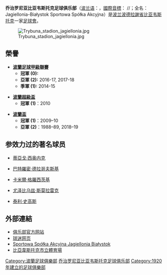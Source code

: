 {{unreferenced|time=2018-10-25T12:42:53+00:00}}
{{noteTA|G1=football
|1=zh-hk:積基朗尼亞; zh-cn:乔治罗尼亚;
|2=zh-hk:比亞維斯托克; zh-cn:比亚韦斯托克;
}}
{{Football club infobox
| clubname   = 積基朗尼亞<br />''Jagiellonia Białystok''
| fullname   = Jagiellonia-Białystok<br />Sportowa Spółka Akcyjna
| nickname   = ''Jaga''
| image      = [[File:Jagiellonia.png|180px]]
| founded    = 1920年
| ground     = {{link-en|比亞韋斯托克市立體育場|Białystok City Stadium}}
| city       = [[比亚韦斯托克|比亚韦斯托克]]
| capacity   = 22.432
| chairman   = Cezary Kulesza
| manager    = Bogdan Zając
| league     = [[波蘭足球甲級聯賽|波蘭足球甲級聯賽]]
| season     = 2021–22
| position   = 波蘭甲，第 12 位
| website    = http://www.jagiellonia.pl/
| pattern_la1=_rclens0708h|pattern_b1=_rclens0708h|pattern_ra1=_rclens0708h
| leftarm1=FFFF00|body1=FFFF00|rightarm1=FFFF00|shorts1=FF0000|socks1=FFFF00
| pattern_la2=|pattern_b2=_rclens0708a|pattern_ra2=
| leftarm2=FFFFFF|body2=FFFFFF|rightarm2=FFFFFF|shorts2=_yellowhoops|socks2=_yellowhoops
}}
'''乔治罗尼亚比亚韦斯托克足球俱乐部'''（[[波兰语|波兰语]]：'''{{lang|pl|Jagiellonia Białystok}}'''，[[國際音標|國際音標]]： /{{ipa|jagjɛˈlɔɲa bjaˈwɨstɔk}}/；全名：Jagiellonia-Białystok Sportowa Spółka Akcyjna）是[[波兰|波兰]][[波德拉謝省|波德拉謝省]][[比亚韦斯托克|比亚韦斯托克]]一家[[足球會|足球會]]。

[[File:Trybuna_stadion_jagiellonia.jpg|thumb]]

== 榮譽 ==
* '''[[波蘭足球甲級聯賽|波蘭足球甲級聯賽]]'''
** '''冠軍 (0):''' 
** '''亞軍 (2):''' 2016-17, 2017-18
** '''季軍 (1):''' 2014-15

* '''[[波蘭超級盃|波蘭超級盃]]'''
** '''冠軍 (1)'''：2010

* '''[[波蘭盃|波蘭盃]]'''
** '''冠軍 (1)'''：2009–10
** '''亞軍 (2)'''：1988–89, 2018–19

==参效力过的著名球员==

* {{flagicon|Brazil}} {{flagicon|Poland}} [[蒂亞戈·西奥内克|蒂亞戈·西奥内克]]
* {{flagicon|Poland}} [[巴特羅密·德拉哥夫斯基|巴特羅密·德拉哥夫斯基]]
* {{flagicon|Poland}} [[卡米爾·格羅西茨基|卡米爾·格羅西茨基]]
* {{flagicon|Poland}} {{flagicon|Netherlands}} [[尤泽比乌兹·斯莫拉雷克|尤泽比乌兹·斯莫拉雷克]]
* {{flagicon|Brazil}} {{flagicon|Germany}} [[泰利·史高斯|泰利·史高斯]]

== 外部連結 ==
{{Commonscat|Jagiellonia Białystok}} 
* [http://www.jagiellonia.pl/ 俱乐部官方网站]{{Wayback|url=http://www.jagiellonia.pl/ |date=20081205051349 }}  {{pl icon}} {{en icon}}
* [http://www.jagiellonia.net/ 球迷网页]{{Wayback|url=http://www.jagiellonia.net/ |date=20130302224512 }} {{pl icon}}
* [http://www.90minut.pl/skarb.php?id_klub=132&id_sezon=97 Sportowa Spółka Akcyjna Jagiellonia Białystok]{{Wayback|url=http://www.90minut.pl/skarb.php?id_klub=132&id_sezon=85 |date=20150218053436 }} {{pl icon}}
* [http://www.stadion.bialystok.pl/ 比亞韋斯托克市立體育場]{{Wayback|url=http://www.stadion.bialystok.pl/ |date=20150306044113 }} {{pl icon}}

{{DEFAULTSORT:Jagiellonia Bialystok}}
[[Category:波蘭足球俱樂部|Category:波蘭足球俱樂部]]
[[Category:乔治罗尼亚比亚韦斯托克足球俱乐部|]]
[[Category:1920年建立的足球俱樂部|Category:1920年建立的足球俱樂部]]